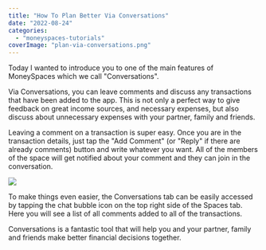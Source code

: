 ```yaml
---
title: "How To Plan Better Via Conversations"
date: "2022-08-24"
categories: 
  - "moneyspaces-tutorials"
coverImage: "plan-via-conversations.png"
---
```


Today I wanted to introduce you to one of the main features of MoneySpaces which we call "Conversations".

Via Conversations, you can leave comments and discuss any transactions that have been added to the app. This is not only a perfect way to give feedback on great income sources, and necessary expenses, but also discuss about unnecessary expenses with your partner, family and friends.

Leaving a comment on a transaction is super easy. Once you are in the transaction details, just tap the "Add Comment" (or "Reply" if there are already comments) button and write whatever you want. All of the members of the space will get notified about your comment and they can join in the conversation.

![](/images/blog-images/conversations-1024x576.jpg)

To make things even easier, the Conversations tab can be easily accessed by tapping the chat bubble icon on the top right side of the Spaces tab. Here you will see a list of all comments added to all of the transactions.

Conversations is a fantastic tool that will help you and your partner, family and friends make better financial decisions together.
